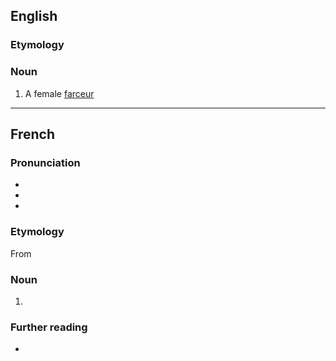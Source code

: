 ==English==

===Etymology===
{{etyl|fr|en}}

===Noun===
{{en-noun}}

# A female [[farceur]]

----

==French==

===Pronunciation===
* {{fr-IPA}}
* {{rhymes|fr|øz}}
* {{audio|fr|LL-Q150 (fra)-WikiLucas00-farceuse.wav|Audio}}

===Etymology===
From {{suffix|fr|farcer|euse|t1=to mock|t2=-ess|pos2=feminine noun-forming suffix}}

===Noun===
{{fr-noun|f}}

# {{female equivalent of|fr|farceur}}

===Further reading===
* {{R:TLFi}}
